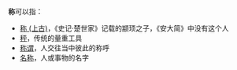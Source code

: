 '''称'''可以指：

*[[称_(上古)|称 (上古)]]，《史记·楚世家》记载的颛顼之子，《安大简》中没有这个人
*[[秤|秤]]，传统的量重工具
*[[称谓|称谓]]，人交往当中彼此的称呼
*[[名称|名称]]，人或事物的名字

{{Disambig|Cat=一字消歧义}}